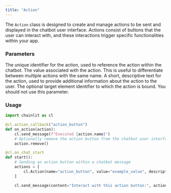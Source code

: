 ```yaml
---
title: "Action"
---
```


The `Action` class is designed to create and manage actions to be sent and displayed in the chatbot user interface. Actions consist of buttons that the user can interact with, and these interactions trigger specific functionalities within your app.

### Parameters

<ParamField path="name" type="str">
  The unique identifier for the action, used to reference the action within the
  chatbot.
</ParamField>

<ParamField path="value" type="str">
  The value associated with the action. This is useful to differentiate between
  multiple actions with the same name.
</ParamField>

<ParamField path="description" type="str" optional>
  A short, descriptive text for the action, used to provide additional
  information about the action to the user.
</ParamField>

<ParamField path="forId" type="str" optional>
  The optional target element identifier to which the action is bound. You
  should not use this parameter.
</ParamField>

### Usage

```python Code Example
import chainlit as cl

@cl.action_callback("action_button")
def on_action(action):
    cl.send_message(f"Executed {action.name}")
    # Optionally remove the action button from the chatbot user interface
    action.remove()

@cl.on_chat_start
def start():
    # Sending an action button within a chatbot message
    actions = [
        cl.Action(name="action_button", value="example_value", description="Click me!")
    ]

    cl.send_message(content="Interact with this action button:", actions=actions)
```

